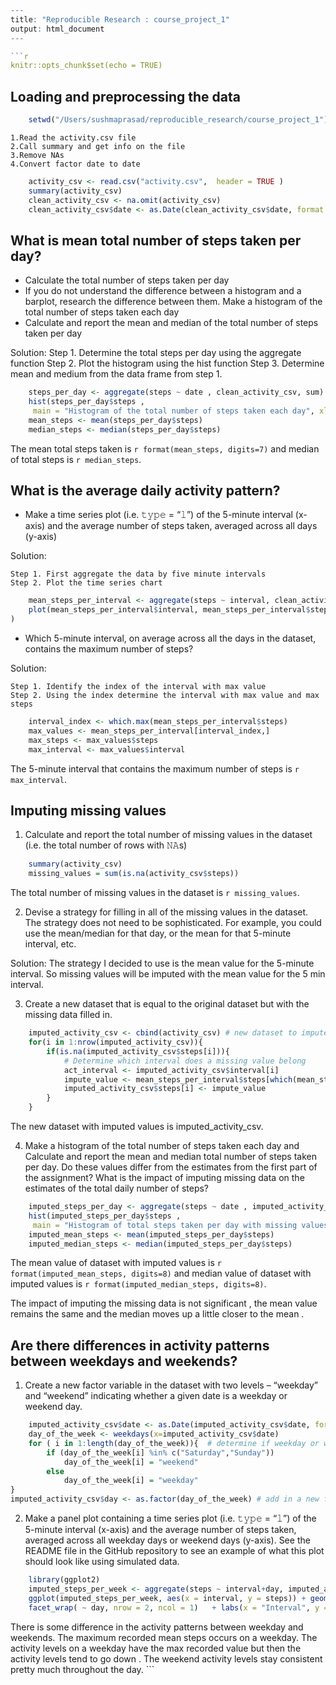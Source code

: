 
```r
---
title: "Reproducible Research : course_project_1"
output: html_document
---

```r
knitr::opts_chunk$set(echo = TRUE)
```

## Loading and preprocessing the data

```r
    setwd("/Users/sushmaprasad/reproducible_research/course_project_1")
```
    1.Read the activity.csv file
    2.Call summary and get info on the file
    3.Remove NAs
    4.Convert factor date to date
```r
    activity_csv <- read.csv("activity.csv",  header = TRUE )
    summary(activity_csv)
    clean_activity_csv <- na.omit(activity_csv)
    clean_activity_csv$date <- as.Date(clean_activity_csv$date, format = "%Y-%m-%d")
```

## What is mean total number of steps taken per day?
* Calculate the total number of steps taken per day
* If you do not understand the difference between a histogram and a barplot,   research the difference between them. Make a histogram of the total number of steps taken each day
* Calculate and report the mean and median of the total number of steps taken per day

Solution:
    Step 1. Determine the total steps per day using the aggregate function
    Step 2. Plot the histogram using the hist function
    Step 3. Determine mean and medium from the data frame from step 1.

```r
    steps_per_day <- aggregate(steps ~ date , clean_activity_csv, sum)
    hist(steps_per_day$steps , 
     main = "Histogram of the total number of steps taken each day", xlab="Steps/Day")
    mean_steps <- mean(steps_per_day$steps)
    median_steps <- median(steps_per_day$steps)
```
The mean total steps taken is `r format(mean_steps, digits=7)` and median of total steps is `r median_steps`.

## What is the average daily activity pattern?


* Make a time series plot (i.e. 𝚝𝚢𝚙𝚎 = "𝚕") of the 5-minute interval (x-axis) and the average number of steps taken, averaged across all days (y-axis)

Solution:

    Step 1. First aggregate the data by five minute intervals
    Step 2. Plot the time series chart
```r
    mean_steps_per_interval <- aggregate(steps ~ interval, clean_activity_csv, mean)
    plot(mean_steps_per_interval$interval, mean_steps_per_interval$steps, xlab="Interval", ylab="Average Steps", main="Average steps across all days", type="l"
)
```

* Which 5-minute interval, on average across all the days in the dataset, contains the maximum number of steps?

Solution:

    Step 1. Identify the index of the interval with max value
    Step 2. Using the index determine the interval with max value and max steps
    
```r
    interval_index <- which.max(mean_steps_per_interval$steps)
    max_values <- mean_steps_per_interval[interval_index,]
    max_steps <- max_values$steps
    max_interval <- max_values$interval
```
The 5-minute interval that contains the maximum number of steps is `r max_interval`.
    
## Imputing missing values

1. Calculate and report the total number of missing values in the dataset (i.e. the total number of rows with 𝙽𝙰s)

``` r
    summary(activity_csv)
    missing_values = sum(is.na(activity_csv$steps))
```

The total number of missing values in the dataset is `r missing_values`.

2. Devise a strategy for filling in all of the missing values in the dataset. The strategy does not need to be sophisticated. For example, you could use the mean/median for that day, or the mean for that 5-minute interval, etc.

Solution: The strategy I decided to use is the mean value for the 5-minute interval. So missing values will be imputed with the mean value for the 5 min interval.

3. Create a new dataset that is equal to the original dataset but with the missing data filled in.
``` r
    imputed_activity_csv <- cbind(activity_csv) # new dataset to impute
    for(i in 1:nrow(imputed_activity_csv)){
        if(is.na(imputed_activity_csv$steps[i])){
            # Determine which interval does a missing value belong
            act_interval <- imputed_activity_csv$interval[i]
            impute_value <- mean_steps_per_interval$steps[which(mean_steps_per_interval$interval == act_interval)]
            imputed_activity_csv$steps[i] <- impute_value
        }
    }
```
The new dataset with imputed values is imputed_activity_csv.

4. Make a histogram of the total number of steps taken each day and Calculate and report the mean and median total number of steps taken per day. Do these values differ from the estimates from the first part of the assignment? What is the impact of imputing missing data on the estimates of the total daily number of steps?

```  r
    imputed_steps_per_day <- aggregate(steps ~ date , imputed_activity_csv, sum)
    hist(imputed_steps_per_day$steps , 
     main = "Histogram of total steps taken per day with missing values imputed", xlab="Steps/Day")
    imputed_mean_steps <- mean(imputed_steps_per_day$steps)
    imputed_median_steps <- median(imputed_steps_per_day$steps)
```
The mean value of dataset with imputed values is `r format(imputed_mean_steps, digits=8)` and median value of dataset with imputed values is `r format(imputed_median_steps, digits=8)`.

The impact of imputing the missing data is not significant , the mean value remains the same and the median moves up a little closer to the mean .

## Are there differences in activity patterns between weekdays and weekends?

1. Create a new factor variable in the dataset with two levels – “weekday” and “weekend” indicating whether a given date is a weekday or weekend day.

```r
    imputed_activity_csv$date <- as.Date(imputed_activity_csv$date, format = "%Y-%m-%d")
    day_of_the_week <- weekdays(x=imputed_activity_csv$date)
    for ( i in 1:length(day_of_the_week)){  # determine if weekday or weekend
        if (day_of_the_week[i] %in% c("Saturday","Sunday"))
            day_of_the_week[i] = "weekend"
        else
            day_of_the_week[i] = "weekday"
}
imputed_activity_csv$day <- as.factor(day_of_the_week) # add in a new factor variable day.

```

2. Make a panel plot containing a time series plot (i.e. 𝚝𝚢𝚙𝚎 = "𝚕") of the 5-minute interval (x-axis) and the average number of steps taken, averaged across all weekday days or weekend days (y-axis). See the README file in the GitHub repository to see an example of what this plot should look like using simulated data.

``` r
    library(ggplot2)
    imputed_steps_per_week <- aggregate(steps ~ interval+day, imputed_activity_csv, mean)
    ggplot(imputed_steps_per_week, aes(x = interval, y = steps)) + geom_line() + 
    facet_wrap( ~ day, nrow = 2, ncol = 1)   + labs(x = "Interval", y = "Number of steps")  + theme_bw()
```

There is some difference in the activity patterns between weekday and weekends. The maximum recorded mean steps occurs on a weekday. The activity levels on a weekday have the max recorded value but then the activity levels tend to go down . The weekend activity levels stay consistent pretty much throughout the day.
```


